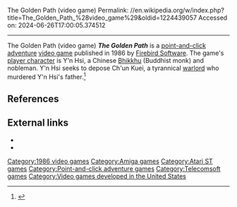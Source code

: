 The Golden Path (video game)
Permalink: //en.wikipedia.org/w/index.php?title=The_Golden_Path_%28video_game%29&oldid=1224439057
Accessed on: 2024-06-26T17:00:05.374512



------
The Golden Path (video game)
{{more citations needed|date=June 2022}}
{{Infobox video game
| title         = The Golden Path
| image         = 
| caption       = 
| developer     = Magic Logic
| publisher     = [[Firebird Software|Firebird]]
| platforms     = [[Amiga]], [[Atari ST]]
| released      = {{Video game release|EU|1986}}
| genre         = [[Graphic adventure game|Graphic adventure]]
}}
'''''The Golden Path''''' is a [[point-and-click adventure]] [[video game]] published in 1986 by [[Telecomsoft#Firebird|Firebird Software]]. The game's [[player character]] is Y'n Hsi, a Chinese [[Bhikkhu]] (Buddhist monk) and nobleman. Y'n Hsi seeks to depose Ch'un Kuei, a tyrannical [[warlord]] who murdered Y'n Hsi's father.<ref>{{Cite web |title=The Golden Path (1986) |url=https://www.mobygames.com/game/golden-path |access-date=2022-06-10 |website=MobyGames}}</ref>

==References==
{{Reflist}}

==External links==
* {{Lemon Amiga game|id=1195|name=The Golden Path}}
* {{Atarimania|id=9463|name=The Golden Path}}

{{DEFAULTSORT:Golden Path, The}}
[[Category:1986 video games]]
[[Category:Amiga games]]
[[Category:Atari ST games]]
[[Category:Point-and-click adventure games]]
[[Category:Telecomsoft games]]
[[Category:Video games developed in the United States]]


{{adventure-videogame-stub}}